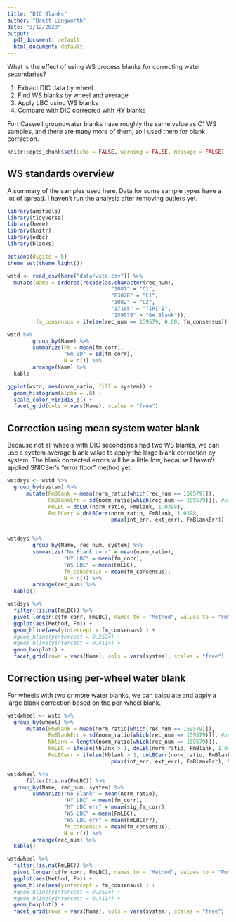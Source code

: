 ```yaml
---
title: "DIC Blanks"
author: "Brett Longworth"
date: "3/12/2020"
output:
  pdf_document: default
  html_document: default
---
```


What is the effect of using WS process blanks for correcting water secondaries? 

1. Extract DIC data by wheel.
2. Find WS blanks by wheel and average
3. Apply LBC using WS blanks
4. Compare with DIC corrected with HY blanks

Fort Caswell groundwater blanks have roughly the same value as C1 WS samples, and there are many more of them, so I used them for blank correction.

```r
knitr::opts_chunk$set(echo = FALSE, warning = FALSE, message = FALSE)
```

## WS standards overview

A summary of the samples used here. Data for some sample types have a lot of spread. I haven't run the analysis after removing outlers yet.

```r
library(amstools)
library(tidyverse)
library(here)
library(knitr)
library(odbc)
library(blanks)

options(digits = 5)
theme_set(theme_light())

wstd <- read_csv(here("data/wstd.csv")) %>%
  mutate(Name = ordered(recode(as.character(rec_num), 
                                 "1081" = "C1", 
                                 "83028" = "C1", 
                                 "1082" = "C2", 
                                 "17185" = "TIRI-I",
                                 "159579" = "GW Blank")),
         fm_consensus = ifelse(rec_num == 159579, 0.00, fm_consensus))
```

```r
wstd %>% 
        group_by(Name) %>%
        summarize(Fm = mean(fm_corr),
                  "Fm SD" = sd(fm_corr),
                  N = n()) %>%
        arrange(Name) %>%
  kable

ggplot(wstd, aes(norm_ratio, fill = system)) +
  geom_histogram(alpha = .8) +
  scale_color_viridis_d() +
  facet_grid(cols = vars(Name), scales = "free")
```

## Correction using mean system water blank

Because not all wheels with DIC secondaries had two WS blanks, we can use a system average blank value to apply the large blank correction by system. The blank corrected errors will be a little low, because I haven't applied SNICSer's "error floor" method yet.

```r
wstdsys <- wstd %>%
  group_by(system) %>%
      mutate(FmBlank = mean(norm_ratio[which(rec_num == 159579)]),
             FmBlankErr = sd(norm_ratio[which(rec_num == 159579)]), #use SNICSer error calc here
             FmLBC = doLBC(norm_ratio, FmBlank, 1.0398),
             FmLBCerr = doLBCerr(norm_ratio, FmBlank, 1.0398,
                                 pmax(int_err, ext_err), FmBlankErr))


wstdsys %>% 
        group_by(Name, rec_num, system) %>%
        summarize("No Blank corr" = mean(norm_ratio), 
                  "HY LBC" = mean(fm_corr),
                  "WS LBC" = mean(FmLBC),
                  fm_consensus = mean(fm_consensus),
                  N = n()) %>%
        arrange(rec_num) %>%
  kable()

```

```r
wstdsys %>%
  filter(!is.na(FmLBC)) %>%
  pivot_longer(c(fm_corr, FmLBC), names_to = "Method", values_to = "Fm") %>%
  ggplot(aes(Method, Fm)) +
  geom_hline(aes(yintercept = fm_consensus) ) +
  #geom_hline(yintercept = 0.2524) +
  #geom_hline(yintercept = 0.4114) +
  geom_boxplot() +
  facet_grid(rows = vars(Name), cols = vars(system), scales = "free")
```

## Correction using per-wheel water blank

For wheels with two or more water blanks, we can calculate and apply a large blank correction based on the per-wheel blank.

```r
wstdwheel <- wstd %>%
  group_by(wheel) %>%
      mutate(FmBlank = mean(norm_ratio[which(rec_num == 159579)]),
             FmBlankErr = sd(norm_ratio[which(rec_num == 159579)]), #use SNICSer error calc here
             Nblank = length(norm_ratio[which(rec_num == 159579)]),
             FmLBC = ifelse(Nblank > 1, doLBC(norm_ratio, FmBlank, 1.0398), NA),
             FmLBCerr = ifelse(Nblank > 1, doLBCerr(norm_ratio, FmBlank, 1.0398,
                                 pmax(int_err, ext_err), FmBlankErr), NA))

wstdwheel %>% 
      filter(!is.na(FmLBC)) %>%
  group_by(Name, rec_num, system) %>%
        summarize("No Blank" = mean(norm_ratio), 
                  "HY LBC" = mean(fm_corr),
                  "HY LBC err" = mean(sig_fm_corr),
                  "WS LBC" = mean(FmLBC),
                  "WS LBC err" = mean(FmLBCerr),
                  fm_consensus = mean(fm_consensus),
                  N = n()) %>%
        arrange(rec_num) %>%
  kable()

```

```r
wstdwheel %>%
  filter(!is.na(FmLBC)) %>%
  pivot_longer(c(fm_corr, FmLBC), names_to = "Method", values_to = "Fm") %>%
  ggplot(aes(Method, Fm)) +
  geom_hline(aes(yintercept = fm_consensus) ) +
  #geom_hline(yintercept = 0.2524) +
  #geom_hline(yintercept = 0.4114) +
  geom_boxplot() +
  facet_grid(rows = vars(Name), cols = vars(system), scales = "free")
```

